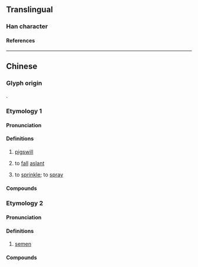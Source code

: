{{character info/new}}
==Translingual==

===Han character===
{{Han char|rn=85|rad=水|as=12|sn=15|four=39127|canj=EHDB|ids=⿰氵稍}}

====References====
{{Han ref|kx=0650.270|dkj=18285|dj=1061.080|hdz=31743.040|uh=6F72}}

----

==Chinese==

===Glyph origin===
{{Han etym}}
{{Han compound|水|稍|ls=psc|c1=s|c2=p}}.

===Etymology 1===
{{zh-forms|alt=捎-verb}}

====Pronunciation====
{{zh-pron
|m=shào
|c=saau3
|g=sau4
|j=sau3
|mn=sàu/xm:sáu
|mn-t=sao3
|w=2sau
|x=sau4
|mc=y
|oc=y
|cat=n,v
}}

====Definitions====
{{zh-hanzi}}

# [[pigswill]]
# {{lb|zh|colloquial|of rain}} to [[fall]] [[aslant]]
#: {{zh-x|潲 雨 了，咱 趕緊 關 窗戶{hu}。|Rain is '''falling aslant'''. Let's quickly close the windows.}}
# {{lb|zh|dialectal|including|Beijing Mandarin|Zhongyuan Mandarin|Cantonese|Jin}} to [[sprinkle]]; to [[spray]]

====Compounds====
{{zh-der|潲水|豬潲}}

===Etymology 2===
{{zh-forms|alt=韶,精,𪷰,洨}}

====Pronunciation====
{{zh-pron
|mn=siâu
|cat=n
}}

====Definitions====
{{zh-hanzi}}

# {{lb|zh|Min Nan|vulgar}} [[semen]]

====Compounds====
{{zh-der|㤉潲|孽潲|嘐潲|嘐潲話|講嘐潲話|啥潲|訕潲|衰潲|插潲}}